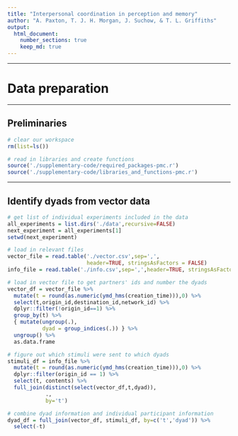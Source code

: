 ```yaml
---
title: "Interpersonal coordination in perception and memory"
author: "A. Paxton, T. J. H. Morgan, J. Suchow, & T. L. Griffiths"
output: 
  html_document:
    number_sections: true
    keep_md: true
---
```


***

# Data preparation

***

## Preliminaries

```r

# clear our workspace
rm(list=ls())

# read in libraries and create functions
source('./supplementary-code/required_packages-pmc.r')
source('./supplementary-code/libraries_and_functions-pmc.r')

```

***

## Identify dyads from vector data

```r

# get list of individual experiments included in the data
all_experiments = list.dirs('./data',recursive=FALSE)
next_experiment = all_experiments[1]
setwd(next_experiment)

# load in relevant files
vector_file = read.table('./vector.csv',sep=',',
                         header=TRUE, stringsAsFactors = FALSE) 
info_file = read.table('./info.csv',sep=',',header=TRUE, stringsAsFactors = FALSE) 

# load in vector file to get partners' ids and number the dyads
vector_df = vector_file %>%
  mutate(t = round(as.numeric(ymd_hms(creation_time))),0) %>%
  select(t,origin_id,destination_id,network_id) %>%
  dplyr::filter(!origin_id==1) %>%
  group_by(t) %>%
  { mutate(ungroup(.), 
           dyad = group_indices(.)) } %>%
  ungroup() %>%
  as.data.frame

# figure out which stimuli were sent to which dyads
stimuli_df = info_file %>%
  mutate(t = round(as.numeric(ymd_hms(creation_time))),0) %>%
  dplyr::filter(origin_id == 1) %>%
  select(t, contents) %>%
  full_join(distinct(select(vector_df,t,dyad)),
            ., 
            by='t')

# combine dyad information and individual participant information
dyad_df = full_join(vector_df, stimuli_df, by=c('t','dyad')) %>% 
  select(-t)

```

